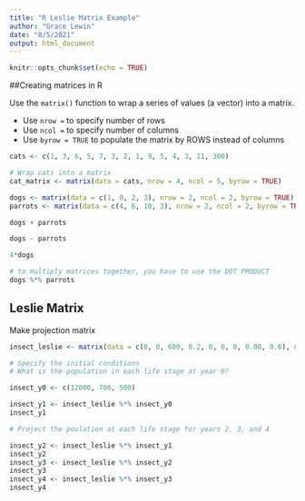 ```yaml
---
title: "R Leslie Matrix Example"
author: "Grace Lewin"
date: "8/5/2021"
output: html_document
---
```


```r
knitr::opts_chunk$set(echo = TRUE)
```

##Creating matrices in R

Use the `matrix()` function to wrap a series of values (a vector) into a matrix.

- Use `nrow = ` to specify number of rows
- Use `ncol = ` to specify number of columns
- Use `byrow = TRUE` to populate the matrix by ROWS instead of columns 

```r
cats <- c(1, 3, 6, 5, 7, 3, 2, 1, 9, 5, 4, 3, 11, 300)

# Wrap cats into a matrix
cat_matrix <- matrix(data = cats, nrow = 4, ncol = 5, byrow = TRUE)
```

```r
dogs <- matrix(data = c(1, 0, 2, 3), nrow = 2, ncol = 2, byrow = TRUE)
parrots <- matrix(data = c(4, 6, 10, 3), nrow = 2, ncol = 2, byrow = TRUE)

dogs + parrots

dogs - parrots

4*dogs

# to multiply matrices together, you have to use the DOT PRODUCT
dogs %*% parrots

```

## Leslie Matrix

Make projection matrix
```r
insect_leslie <- matrix(data = c(0, 0, 600, 0.2, 0, 0, 0, 0.08, 0.6), nrow = 3, ncol = 3, byrow = TRUE)

# Specify the initial conditions
# What is the population in each life stage at year 0?

insect_y0 <- c(12000, 700, 500)

insect_y1 <- insect_leslie %*% insect_y0
insect_y1

# Project the poulation at each life stage for years 2, 3, and 4

insect_y2 <- insect_leslie %*% insect_y1
insect_y2
insect_y3 <- insect_leslie %*% insect_y2
insect_y3
insect_y4 <- insect_leslie %*% insect_y3
insect_y4
```


